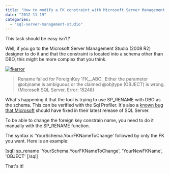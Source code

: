 ```yaml
---
title: "How to modify a FK constraint with Microsoft Server Management Studio 2008 R2"
date: "2012-11-19"
categories: 
  - "sql-server-management-studio"
---
```


This task should be easy isn't?

Well, if you go to the Microsoft Server Management Studio (2008 R2) designer to do it and that the constraint is located into a schema other than DBO, this might be more complex that you think.

[![](http://patrickdesjardins.com/blog/wp-content/uploads/2012/10/fkerror-400x172.png "fkerror")](http://patrickdesjardins.com/blog/?attachment_id=1666)

> Rename failed for ForeignKey 'FK\_\_ABC'. Either the parameter @objname is ambiguous or the claimed @objtype (OBJECT) is wrong. (Microsoft SQL Server, Error: 15248)

What's happening it that the tool is trying to use SP\_RENAME with DBO as the schema. This can be verified with the Sql Profiler. It's also a [known bug that Microsoft](http://connect.microsoft.com/SQLServer/feedback/details/462046/cannot-rename-a-default-constraint-for-a-table-in-a-schema-which-is-not-dbo) should have fixed in their latest release of SQL Server.

To be able to change the foreign key constrain name, you need to do it manually with the SP\_RENAME function.

The syntax is 'YourSchema.YourFKNameToChange' followed by only the FK you want. Here is an example:

\[sql\] sp\_rename 'YourSchema.YourFKNameToChange', 'YourNewFKName', 'OBJECT' \[/sql\]

That's it!
